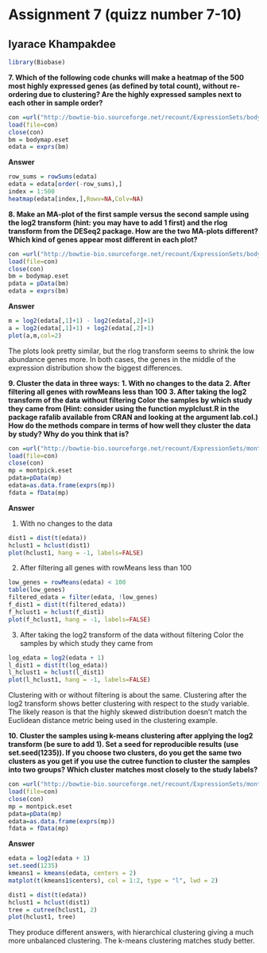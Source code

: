 # Assignment 7 (quizz number 7-10)
## Iyarace Khampakdee
```r
library(Biobase)
```
**7. Which of the following code chunks will make a heatmap of the 500 most highly expressed genes (as defined by total count), without re-ordering due to clustering? Are the highly expressed samples next to each other in sample order?**
```r
con =url("http://bowtie-bio.sourceforge.net/recount/ExpressionSets/bodymap_eset.RData")
load(file=con)
close(con)
bm = bodymap.eset
edata = exprs(bm)
```
**Answer**
```r
row_sums = rowSums(edata)
edata = edata[order(-row_sums),]
index = 1:500
heatmap(edata[index,],Rowv=NA,Colv=NA)
```

**8. Make an MA-plot of the first sample versus the second sample using the log2 transform (hint: you may have to add 1 first) and the rlog transform from the DESeq2 package. How are the two MA-plots different? Which kind of genes appear most different in each plot?**
```r
con =url("http://bowtie-bio.sourceforge.net/recount/ExpressionSets/bodymap_eset.RData")
load(file=con)
close(con)
bm = bodymap.eset
pdata = pData(bm)
edata = exprs(bm)
```
**Answer**
```r
m = log2(edata[,1]+1) - log2(edata[,2]+1)
a = log2(edata[,1]+1) + log2(edata[,2]+1)
plot(a,m,col=2)
```

The plots look pretty similar, but the rlog transform seems to shrink the low abundance genes more. In both cases, the genes in the middle of the expression distribution show the biggest differences.

**9. Cluster the data in three ways:**
**1. With no changes to the data** 
**2. After filtering all genes with rowMeans less than 100** 
**3. After taking the log2 transform of the data without filtering Color the samples by which study they came from (Hint: consider using the function myplclust.R in the package rafalib available from CRAN and looking at the argument lab.col.)** 
**How do the methods compare in terms of how well they cluster the data by study? Why do you think that is?**
```r
con =url("http://bowtie-bio.sourceforge.net/recount/ExpressionSets/montpick_eset.RData")
load(file=con)
close(con)
mp = montpick.eset
pdata=pData(mp)
edata=as.data.frame(exprs(mp))
fdata = fData(mp)
```
**Answer**   

1. With no changes to the data
```r
dist1 = dist(t(edata))
hclust1 = hclust(dist1)
plot(hclust1, hang = -1, labels=FALSE)
```   

2. After filtering all genes with rowMeans less than 100
```r
low_genes = rowMeans(edata) < 100
table(low_genes)
filtered_edata = filter(edata, !low_genes)
f_dist1 = dist(t(filtered_edata))
f_hclust1 = hclust(f_dist1)
plot(f_hclust1, hang = -1, labels=FALSE)
```   

3. After taking the log2 transform of the data without filtering Color the samples by which study they came from
```r
log_edata = log2(edata + 1)
l_dist1 = dist(t(log_edata))
l_hclust1 = hclust(l_dist1)
plot(l_hclust1, hang = -1, labels=FALSE)
```

Clustering with or without filtering is about the same. Clustering after the log2 transform shows better clustering with respect to the study variable. The likely reason is that the highly skewed distribution doesn't match the Euclidean distance metric being used in the clustering example.

**10. Cluster the samples using k-means clustering after applying the log2 transform (be sure to add 1). Set a seed for reproducible results (use set.seed(1235)). If you choose two clusters, do you get the same two clusters as you get if you use the cutree function to cluster the samples into two groups? Which cluster matches most closely to the study labels?**
```r
con =url("http://bowtie-bio.sourceforge.net/recount/ExpressionSets/montpick_eset.RData")
load(file=con)
close(con)
mp = montpick.eset
pdata=pData(mp)
edata=as.data.frame(exprs(mp))
fdata = fData(mp)
```
**Answer**
```r
edata = log2(edata + 1)
set.seed(1235)
kmeans1 = kmeans(edata, centers = 2)
matplot(t(kmeans1$centers), col = 1:2, type = "l", lwd = 2)

dist1 = dist(t(edata))
hclust1 = hclust(dist1)
tree = cutree(hclust1, 2)
plot(hclust1, tree)
```

They produce different answers, with hierarchical clustering giving a much more unbalanced clustering. The k-means clustering matches study better. 